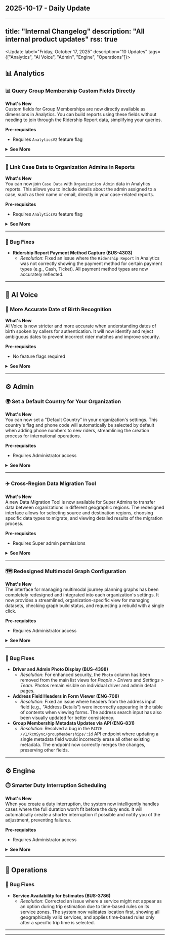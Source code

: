 ## 2025-10-17 - Daily Update

---
title: "Internal Changelog"
description: "All internal product updates"
rss: true
---

<Update label="Friday, October 17, 2025" description="10 Updates" tags={["Analytics", "AI Voice", "Admin", "Engine", "Operations"]}>

## 📊 Analytics
### 📊 Query Group Membership Custom Fields Directly

**What's New**  
Custom fields for Group Memberships are now directly available as dimensions in Analytics. You can build reports using these fields without needing to join through the Ridership Report data, simplifying your queries.

**Pre-requisites**
- Requires `AnalyticsV2` feature flag

<details>
  <summary><strong>See More</strong></summary>

  #### Where You'll See It
- *Analytics > Query Builder* (new dimensions available in the dimension picker for the `group_membership` data source)

  #### What You Can Do
- Add custom fields from Group Memberships directly as dimensions or filters when building a report.
- For example, if you have a custom field called "Certification Level" on your group memberships, you can now group or filter by that field directly.

  #### Why This Matters
Previously, accessing group membership custom fields required complex joins through the Ridership Report. This change makes reporting on this data much more straightforward and aligns it with how other custom fields work in Analytics.
</details>

---
### 🔗 Link Case Data to Organization Admins in Reports

**What's New**  
You can now join `Case Data` with `Organization Admin` data in Analytics reports. This allows you to include details about the admin assigned to a case, such as their name or email, directly in your case-related reports.

**Pre-requisites**
- Requires `AnalyticsV2` feature flag

<details>
  <summary><strong>See More</strong></summary>

  #### Where You'll See It
- *Analytics > Query Builder* (when using `Case Data` as the primary data source)

  #### What You Can Do
- When building a report on `Case Data`, you can now add dimensions from the `Organization Admin` data source (e.g., `Organization Admin > First Name`).
- Create reports that list all open cases and show the full name of the admin assigned to each one.

  #### Why This Matters
Previously, attempting to link case data to the assigned admin in a report would result in an error. This enhancement unlocks new reporting capabilities, allowing you to analyze case distribution and ownership more effectively.
</details>

---
### 🐛 Bug Fixes

- **Ridership Report Payment Method Capture (BUS-4303)**
  - _Resolution_: Fixed an issue where the `Ridership Report` in Analytics was not correctly showing the payment method for certain payment types (e.g., Cash, Ticket). All payment method types are now accurately reflected.

---

## 🤖 AI Voice
### 📅 More Accurate Date of Birth Recognition

**What's New**  
AI Voice is now stricter and more accurate when understanding dates of birth spoken by callers for authentication. It will now identify and reject ambiguous dates to prevent incorrect rider matches and improve security.

**Pre-requisites**
- No feature flags required

<details>
  <summary><strong>See More</strong></summary>

  #### Where You'll See It
- This is a behavioral change in the AI Voice system during rider authentication and has no specific UI location.

  #### What You Can Do
- Callers can authenticate using a variety of clear date formats.
- For example, AI Voice will correctly understand both "June 6th 2025" and "2025 06 01".
- However, it will now reject ambiguous spoken dates like "one one ninety two" (which could mean January 1st or November 1st) to avoid potential mismatches.

  #### Why This Matters
Previously, ambiguous dates could sometimes lead to incorrect authentications. This improvement ensures that only clearly stated dates of birth are accepted, increasing the accuracy and reliability of the voice authentication process.
</details>

---

## ⚙️ Admin
### 🌍 Set a Default Country for Your Organization

**What's New**  
You can now set a "Default Country" in your organization's settings. This country's flag and phone code will automatically be selected by default when adding phone numbers to new riders, streamlining the creation process for international operations.

**Pre-requisites**
- Requires Administrator access

<details>
  <summary><strong>See More</strong></summary>

  #### Where You'll See It
- *Settings > Organization > General Information* (new "Default Country" dropdown field)
- *People > Riders > Create Rider* (the phone number input field will now default to the selected country)

  #### What You Can Do
- Set a default country for your entire organization.
- When creating a new rider, the phone number field will pre-populate with the correct country code, reducing manual selection.

  #### Why This Matters
For organizations operating outside of North America, administrators had to manually select the correct country code for every new rider. This feature simplifies the workflow and reduces the chance of data entry errors.
</details>

---
### ✈️ Cross-Region Data Migration Tool

**What's New**  
A new Data Migration Tool is now available for Super Admins to transfer data between organizations in different geographic regions. The redesigned interface allows for selecting source and destination regions, choosing specific data types to migrate, and viewing detailed results of the migration process.

**Pre-requisites**
- Requires Super admin permissions

<details>
  <summary><strong>See More</strong></summary>

  #### Where You'll See It
- *Super Admin > Data Migrations* (new page at `/admin/super-admin/crossRegionDataMigrations`)

  #### What You Can Do
- Select a source and destination region from dropdown menus.
- Choose the specific source and destination organizations for the data transfer.
- Select which data items (e.g., Services, Riders, Fare Passes) to migrate.
- Monitor the results of the migration with per-item success and failure details.

  #### Why This Matters
This powerful internal tool provides a secure and reliable workflow for moving organization data between different hosting regions, which is critical for new customer onboarding and regional expansions.
</details>

---
### 🗺️ Redesigned Multimodal Graph Configuration

**What's New**  
The interface for managing multimodal journey planning graphs has been completely redesigned and integrated into each organization's settings. It now provides a streamlined, organization-specific view for managing datasets, checking graph build status, and requesting a rebuild with a single click.

**Pre-requisites**
- Requires Administrator access

<details>
  <summary><strong>See More</strong></summary>

  #### Where You'll See It
- *Settings > Organization > Multimodal Configuration* (new tab on the View Organization page)

  #### What You Can Do
- View the current build status of the journey planning graph, including the last build time.
- Click the "Request Rebuild" button to trigger a new graph build after updating data sources.
- Manage all GTFS, real-time, and on-demand flex datasets for the organization in one place.
- Assign datasets from a list that is automatically filtered to your organization, preventing misconfiguration.

  #### Why This Matters
Previously, configuring multimodal graphs was a complex, region-wide process prone to error. This new interface simplifies the entire workflow, reduces the risk of incorrect setup, and empowers administrators to manage their own journey planning data sources with confidence.
</details>

---
### 🐛 Bug Fixes

- **Driver and Admin Photo Display (BUS-4398)**
  - _Resolution_: For enhanced security, the `Photo` column has been removed from the main list views for *People > Drivers* and *Settings > Team*. Photos remain visible on individual driver and admin detail pages.
- **Address Field Headers in Form Viewer (ENG-708)**
  - _Resolution_: Fixed an issue where headers from the address input field (e.g., "Address Details") were incorrectly appearing in the table of contents when viewing forms. The address search input has also been visually updated for better consistency.
- **Group Membership Metadata Updates via API (ENG-831)**
  - _Resolution_: Resolved a bug in the `PATCH /v1/kcmSync/groupMemberships/:id` API endpoint where updating a single metadata field would incorrectly erase all other existing metadata. The endpoint now correctly merges the changes, preserving other fields.

---

## ⚙️ Engine
### ⏱️ Smarter Duty Interruption Scheduling

**What's New**  
When you create a duty interruption, the system now intelligently handles cases where the full duration won't fit before the duty ends. It will automatically create a shorter interruption if possible and notify you of the adjustment, preventing failures.

**Pre-requisites**
- Requires Administrator access

<details>
  <summary><strong>See More</strong></summary>

  #### Where You'll See It
- *Rides > Duties > (select a duty) > Driver Breaks modal*

  #### What You Can Do
- When creating a duty interruption (e.g., a break), the system checks for available time on the duty.
- If a 30-minute interruption is requested but only 20 minutes remain on the duty, the system will create a 20-minute interruption.
- A notification will appear confirming the change (e.g., "Interruption created but was shortened to fit on the duty.").

  #### Why This Matters
Previously, attempting to schedule an interruption that was longer than the remaining duty time would simply fail, forcing dispatchers to manually calculate the correct duration. This change automates the process, saving time and reducing frustration.
</details>

---

## 🎯 Operations
### 🐛 Bug Fixes

- **Service Availability for Estimates (BUS-3786)**
  - _Resolution_: Corrected an issue where a service might not appear as an option during trip estimation due to time-based rules on its service zones. The system now validates location first, showing all geographically valid services, and applies time-based rules only after a specific trip time is selected.

</Update>

---

---

